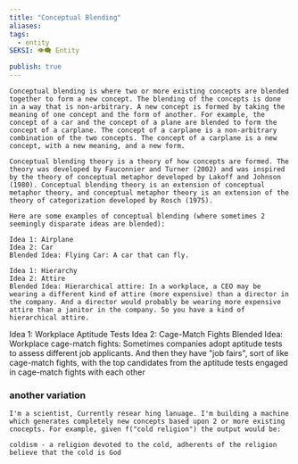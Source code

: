 ```yaml
---
title: "Conceptual Blending"
aliases: 
tags:
  - entity
SEKSI: 👁️‍🗨️ Entity

publish: true
---
```



```
Conceptual blending is where two or more existing concepts are blended together to form a new concept. The blending of the concepts is done in a way that is non-arbitrary. A new concept is formed by taking the meaning of one concept and the form of another. For example, the concept of a car and the concept of a plane are blended to form the concept of a carplane. The concept of a carplane is a non-arbitrary combination of the two concepts. The concept of a carplane is a new concept, with a new meaning, and a new form.

Conceptual blending theory is a theory of how concepts are formed. The theory was developed by Fauconnier and Turner (2002) and was inspired by the theory of conceptual metaphor developed by Lakoff and Johnson (1980). Conceptual blending theory is an extension of conceptual metaphor theory, and conceptual metaphor theory is an extension of the theory of categorization developed by Rosch (1975).

Here are some examples of conceptual blending (where sometimes 2 seemingly disparate ideas are blended):

Idea 1: Airplane
Idea 2: Car
Blended Idea: Flying Car: A car that can fly.

Idea 1: Hierarchy
Idea 2: Attire
Blended Idea: Hierarchical attire: In a workplace, a CEO may be wearing a different kind of attire (more expensive) than a director in the company. And a director would probably be wearing more expensive attire than a janitor in the company. So you have a kind of hierarchical attire.
```

Idea 1: Workplace Aptitude Tests
Idea 2: Cage-Match Fights
Blended Idea: Workplace cage-match fights: Sometimes companies adopt aptitude tests to assess different job applicants. And then they have "job fairs", sort of like cage-match fights, with the top candidates from the aptitude tests engaged in cage-match fights with each other

### another variation

```
I'm a scientist, Currently resear hing lanuage. I'm building a machine which generates completely new concepts based upon 2 or more existing cnocepts. For example, given f("cold religion") the output would be:

coldism - a religion devoted to the cold, adherents of the religion believe that the cold is God
```
